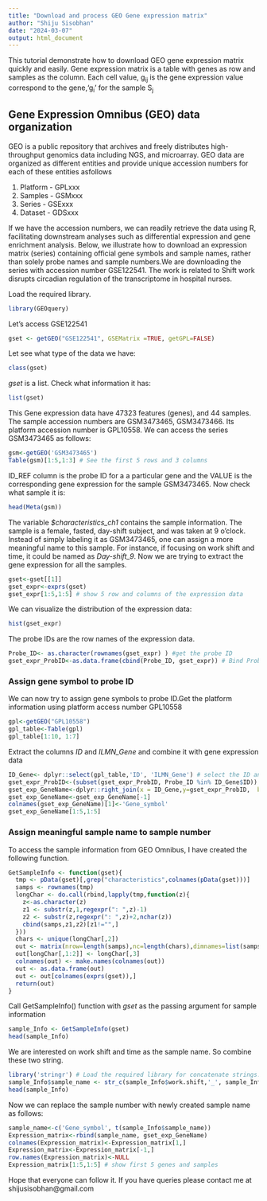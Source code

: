 ```yaml
---
title: "Download and process GEO Gene expression matrix"
author: "Shiju Sisobhan"
date: "2024-03-07"
output: html_document
---
```


This tutorial demonstrate how to download GEO gene expression matrix quickly and easily. Gene expression matrix is a table with genes as row and samples as the column. Each cell value, g~ij~ is the gene expression value correspond to the gene,'g~i~' for the sample S~j~

## Gene Expression Omnibus (GEO) data organization
GEO is a public repository that archives and freely distributes high-throughput genomics data including NGS, and microarray. GEO data are organized as different entities and provide unique accession numbers for each of these entities asfollows

1. Platform - GPLxxx
2. Samples  - GSMxxx
3. Series   - GSExxx
4. Dataset  - GDSxxx

If we have the accession numbers, we can readily retrieve the data using R, facilitating downstream analyses such as differential expression and gene enrichment analysis. Below, we illustrate how to download an expression matrix (series) containing official gene symbols and sample names, rather than solely probe names and sample numbers.We are downloading the series with accession number GSE122541. The work is related to Shift work disrupts circadian regulation of the transcriptome in hospital nurses.

Load the required library.
```r
library(GEOquery)
```
Let's access GSE122541

```r
gset <- getGEO("GSE122541", GSEMatrix =TRUE, getGPL=FALSE)
```
Let see what type of the data we have:
```r
class(gset)
```
*gset* is a list. Check what information it has:

```r
list(gset)
```

This Gene expression data have 47323 features (genes), and 44 samples. The sample accession numbers are GSM3473465, GSM3473466. Its platform accession number is GPL10558. We can access the series GSM3473465 as follows:
```r
gsm<-getGEO('GSM3473465')
Table(gsm)[1:5,1:3] # See the first 5 rows and 3 columns

```
ID_REF column is the probe ID for a a particular gene and the VALUE is the corresponding gene expression for the sample GSM3473465. Now check what sample it is:
```r
head(Meta(gsm))
```
The variable *$characteristics_ch1* contains the sample information. The sample is a female, fasted, day-shift subject, and was taken at 9 o'clock. Instead of simply labeling it as GSM3473465, one can assign a more meaningful name to this sample. For instance, if focusing on work shift and time, it could be named as *Day-shift_9*. Now we are trying to extract the gene expression for all the samples.
```r
gset<-gset[[1]]
gset_expr<-exprs(gset)
gset_expr[1:5,1:5] # show 5 row and columns of the expression data
```
We can visualize the distribution of the expression data:
```r
hist(gset_expr)
```


 The probe IDs are the row names of the expression data. 
```r
Probe_ID<- as.character(rownames(gset_expr) ) #get the probe ID
gset_expr_ProbID<-as.data.frame(cbind(Probe_ID, gset_expr)) # Bind Probe ID and EXpr data
```

### Assign gene symbol to probe ID
We can now try to assign gene symbols to probe ID.Get the platform information using platform access number GPL10558
```r
gpl<-getGEO("GPL10558")
gpl_table<-Table(gpl)
gpl_table[1:10, 1:7]
```
Extract the columns *ID* and *ILMN_Gene* and combine it with gene expression data

```r
ID_Gene<- dplyr::select(gpl_table,'ID', 'ILMN_Gene') # select the ID and gene name
gset_expr_ProbID<-(subset(gset_expr_ProbID, Probe_ID %in% ID_Gene$ID)) # subset matching IDs
gset_exp_GeneName<-dplyr::right_join(x = ID_Gene,y=gset_expr_ProbID,  by = c("ID" = "Probe_ID")) # Combine gene name with gene expression
gset_exp_GeneName<-gset_exp_GeneName[-1]
colnames(gset_exp_GeneName)[1]<-'Gene_symbol'
gset_exp_GeneName[1:5,1:5]
```
### Assign meaningful sample name to sample number

To access the sample information from GEO Omnibus, I have created the following function.

```r

GetSampleInfo <- function(gset){
  tmp <- pData(gset)[,grep("characteristics",colnames(pData(gset)))]
  samps <- rownames(tmp)
  longChar <- do.call(rbind,lapply(tmp,function(z){
    z<-as.character(z)
    z1 <- substr(z,1,regexpr(": ",z)-1)
    z2 <- substr(z,regexpr(": ",z)+2,nchar(z))
    cbind(samps,z1,z2)[z1!="",]
  }))
  chars <- unique(longChar[,2])
  out <- matrix(nrow=length(samps),nc=length(chars),dimnames=list(samps,chars))
  out[longChar[,1:2]] <- longChar[,3]
  colnames(out) <- make.names(colnames(out))
  out <- as.data.frame(out)
  out <- out[colnames(exprs(gset)),]
  return(out)	
}

```

Call GetSampleInfo() function with *gset* as the passing argument for sample information

```r
sample_Info <- GetSampleInfo(gset)
head(sample_Info)
```
We are interested on work shift and time as the sample name. So combine these two string.
```r
library('stringr') # Load the required library for concatenate strings.
sample_Info$sample_name <- str_c(sample_Info$work.shift,'_', sample_Info$time.of.sample)
head(sample_Info)
```
Now we can replace the sample number with newly created sample name as follows:
```r
sample_name<-c('Gene_symbol', t(sample_Info$sample_name))
Expression_matrix<-rbind(sample_name, gset_exp_GeneName)
colnames(Expression_matrix)<-Expression_matrix[1,]
Expression_matrix<-Expression_matrix[-1,]
row.names(Expression_matrix)<-NULL
Expression_matrix[1:5,1:5] # show first 5 genes and samples
```
Hope that everyone can follow it. If you have queries please contact me at shijusisobhan@gmail.com